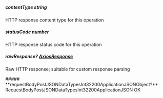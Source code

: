 
##### **contentType** string
HTTP response content type for this operation

##### **statusCode** number
HTTP response status code for this operation

##### **rawResponse?** [AxiosResponse](https://axios-http.com/docs/res_schema)
Raw HTTP response; suitable for custom response parsing

<Collapsible>
    ##### **requestBodyPostJSONDataTypesInt32200ApplicationJSONObject?** RequestBodyPostJSONDataTypesInt32200ApplicationJSON
    OK
    <Collapsible.Break/>
    <RequestBodyPostJSONDataTypesInt32200ApplicationJSON/>
</Collapsible>

